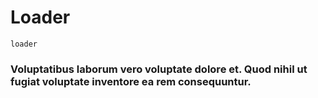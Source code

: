 # Loader

`loader`

### Voluptatibus laborum vero voluptate dolore et. Quod nihil ut fugiat voluptate inventore ea rem consequuntur.

<Preview center>
  <div class="loader"></div>
</Preview>
